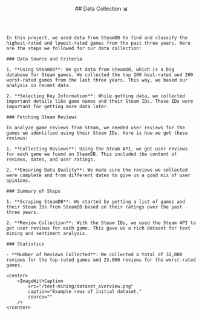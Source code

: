 <article id="dataCollection">
    <header style={{marginBottom: "1rem"}}>
        ## Data Collection 📊
    </header>

    In this project, we used data from SteamDB to find and classify the highest-rated and lowest-rated games from the past three years. Here are the steps we followed for our data collection:

    ### Data Source and Criteria

    1. **Using SteamDB**: We got data from SteamDB, which is a big database for Steam games. We collected the top 200 best-rated and 200 worst-rated games from the last three years. This way, we based our analysis on recent data.

    2. **Selecting Key Information**: While getting data, we collected important details like game names and their Steam IDs. These IDs were important for getting more data later.

    ### Fetching Steam Reviews

    To analyze game reviews from Steam, we needed user reviews for the games we identified using their Steam IDs. Here is how we got these reviews:

    1. **Collecting Reviews**: Using the Steam API, we got user reviews for each game we found on SteamDB. This included the content of reviews, dates, and user ratings.

    2. **Ensuring Data Quality**: We made sure the reviews we collected were complete and from different dates to give us a good mix of user opinions.

    ### Summary of Steps

    1. **Scraping SteamDB**: We started by getting a list of games and their Steam IDs from SteamDB based on their ratings over the past three years.
    
    2. **Review Collection**: With the Steam IDs, we used the Steam API to get user reviews for each game. This gave us a rich dataset for text mining and sentiment analysis.

    ### Statistics

    - **Number of Reviews Collected**: We collected a total of 32,000 reviews for the top-rated games and 23,000 reviews for the worst-rated games.

    <center>
        <ImageWithCaption
            src="/text-mining/dataset_overview.png"
            caption="Example rows of initial dataset."
            source=""
        />
    </center>

</article>
